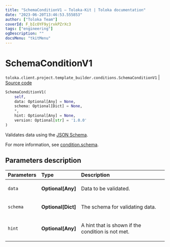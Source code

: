 ```yaml
---
title: "SchemaConditionV1 — Toloka-Kit | Toloka documentation"
date: "2023-06-20T13:46:53.555853"
author: ["Toloka Team"]
coverId: F_bIcOYF9yjrxkPZrXc3
tags: ["engineering"]
ogDescription: ""
docsMenu: "tkitMenu"
---
```


# SchemaConditionV1

`toloka.client.project.template_builder.conditions.SchemaConditionV1` | [Source code](https://github.com/Toloka/toloka-kit/blob/v1.2.0/src/client/project/template_builder/conditions.py#L227)

```python
SchemaConditionV1(
    self,
    data: Optional[Any] = None,
    schema: Optional[Dict] = None,
    *,
    hint: Optional[Any] = None,
    version: Optional[str] = '1.0.0'
)
```

Validates data using the [JSON Schema](https://json-schema.org/learn/getting-started-step-by-step.html).

For more information, see [condition.schema](/docs/template-builder/reference/condition.schema).

## Parameters description

| Parameters | Type | Description |
| :----------| :----| :-----------|
`data`|**Optional\[Any\]**|<p>Data to be validated.</p>
`schema`|**Optional\[Dict\]**|<p>The schema for validating data.</p>
`hint`|**Optional\[Any\]**|<p>A hint that is shown if the condition is not met.</p>